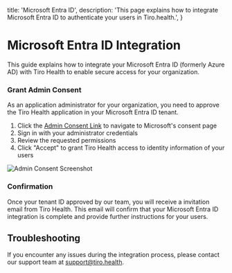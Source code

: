   title: 'Microsoft Entra ID',
  description:
    'This page explains how to integrate Microsoft Entra ID to authenticate your users in Tiro.health.',
}

# Microsoft Entra ID Integration

This guide explains how to integrate your Microsoft Entra ID (formerly Azure AD) with Tiro Health to enable secure access for your organization.


### Grant Admin Consent

As an application administrator for your organization, you need to approve the Tiro Health application in your Microsoft Entra ID tenant.

1. Click the [Admin Consent Link](https://login.microsoftonline.com/organizations/adminconsent?client_id=c0cc5ff3-b558-45f6-a289-4d253588f37b) to navigate to Microsoft's consent page
2. Sign in with your administrator credentials
3. Review the requested permissions
4. Click "Accept" to grant Tiro Health access to identity information of your users

![Admin Consent Screenshot](/MSEntraAdminConcent.png)

### Confirmation

Once your tenant ID approved by our team, you will receive a invitation email from Tiro Health. This email will confirm that your Microsoft Entra ID integration is complete and provide further instructions for your users.

## Troubleshooting

If you encounter any issues during the integration process, please contact our support team at [support@tiro.health](mailto:support@tiro.health).
